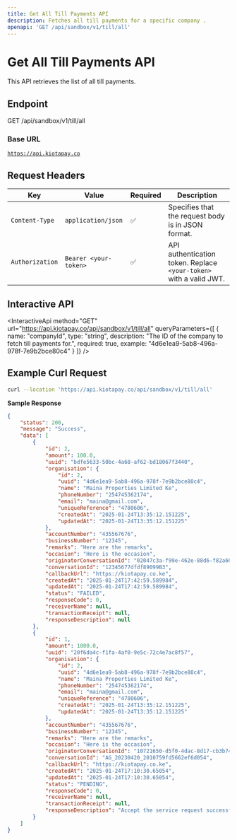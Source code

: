 ```yaml
---
title: Get All Till Payments API
description: Fetches all till payments for a specific company .
openapi: 'GET /api/sandbox/v1/till/all'
---
```


# Get All Till Payments API

This API retrieves the list of all till payments.

## Endpoint

GET /api/sandbox/v1/till/all

### Base URL

[`https://api.kiotapay.co`](https://api.kiotapay.co)


## **Request Headers**

| Key             | Value                 | Required | Description                                                        |
| --------------- | --------------------- | -------- | ------------------------------------------------------------------ |
| `Content-Type`  | `application/json`    | ✅        | Specifies that the request body is in JSON format.                 |
| `Authorization` | `Bearer <your-token>` | ✅        | API authentication token. Replace `<your-token>` with a valid JWT. |

## Interactive API

<InteractiveApi
  method="GET"
  url="https://api.kiotapay.co/api/sandbox/v1/till/all"
  queryParameters={[
  {
    name: "companyId",
    type: "string",
    description: "The ID of the company to fetch till payments for.",
    required: true,
    example: "4d6e1ea9-5ab8-496a-978f-7e9b2bce80c4"
  }
]}
/>

## Example Curl Request

```bash
curl --location 'https://api.kiotapay.co/api/sandbox/v1/till/all'
```

**Sample Response**

```json
{
    "status": 200,
    "message": "Success",
    "data": [
        {
            "id": 2,
            "amount": 100.0,
            "uuid": "bdfe5633-50bc-4a68-af62-bd18067f3440",
            "organisation": {
                "id": 2,
                "uuid": "4d6e1ea9-5ab8-496a-978f-7e9b2bce80c4",
                "name": "Maina Properties Limited Ke",
                "phoneNumber": "254745362174",
                "email": "maina@gmail.com",
                "uniqueReference": "4780606",
                "createdAt": "2025-01-24T13:35:12.151225",
                "updatedAt": "2025-01-24T13:35:12.151225"
            },
            "accountNumber": "435567676",
            "businessNumber": "12345",
            "remarks": "Here are the remarks",
            "occasion": "Here is the occasion",
            "originatorConversationId": "02047c3a-f99e-462e-88d6-f82a608cc017",
            "conversationId": "12345677dfdf89099B3",
            "callbackUrl": "https://kiotapay.co.ke",
            "createdAt": "2025-01-24T17:42:59.589984",
            "updatedAt": "2025-01-24T17:42:59.589984",
            "status": "FAILED",
            "responseCode": 0,
            "receiverName": null,
            "transactionReceipt": null,
            "responseDescription": null
        },
        {
            "id": 1,
            "amount": 1000.0,
            "uuid": "20f6da4c-f1fa-4af0-9e5c-72c4e7ac8f57",
            "organisation": {
                "id": 2,
                "uuid": "4d6e1ea9-5ab8-496a-978f-7e9b2bce80c4",
                "name": "Maina Properties Limited Ke",
                "phoneNumber": "254745362174",
                "email": "maina@gmail.com",
                "uniqueReference": "4780606",
                "createdAt": "2025-01-24T13:35:12.151225",
                "updatedAt": "2025-01-24T13:35:12.151225"
            },
            "accountNumber": "435567676",
            "businessNumber": "12345",
            "remarks": "Here are the remarks",
            "occasion": "Here is the occasion",
            "originatorConversationId": "10721650-d5f0-4dac-8d17-cb3b74df34c8",
            "conversationId": "AG_20230420_2010759fd5662ef6d054",
            "callbackUrl": "https://kiotapay.co.ke",
            "createdAt": "2025-01-24T17:10:30.65054",
            "updatedAt": "2025-01-24T17:10:30.65054",
            "status": "PENDING",
            "responseCode": 0,
            "receiverName": null,
            "transactionReceipt": null,
            "responseDescription": "Accept the service request successfully."
        }
    ]
}
```